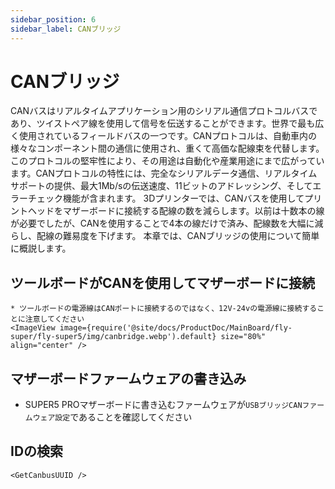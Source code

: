 ```yaml
---
sidebar_position: 6
sidebar_label: CANブリッジ
---
```






# CANブリッジ

CANバスはリアルタイムアプリケーション用のシリアル通信プロトコルバスであり、ツイストペア線を使用して信号を伝送することができます。世界で最も広く使用されているフィールドバスの一つです。CANプロトコルは、自動車内の様々なコンポーネント間の通信に使用され、重くて高価な配線束を代替します。このプロトコルの堅牢性により、その用途は自動化や産業用途にまで広がっています。CANプロトコルの特性には、完全なシリアルデータ通信、リアルタイムサポートの提供、最大1Mb/sの伝送速度、11ビットのアドレッシング、そしてエラーチェック機能が含まれます。
3Dプリンターでは、CANバスを使用してプリントヘッドをマザーボードに接続する配線の数を減らします。以前は十数本の線が必要でしたが、CANを使用することで4本の線だけで済み、配線数を大幅に減らし、配線の難易度を下げます。
本章では、CANブリッジの使用について簡単に概説します。

## ツールボードがCANを使用してマザーボードに接続

    * ツールボードの電源線はCANポートに接続するのではなく、12V-24vの電源線に接続することに注意してください
    <ImageView image={require('@site/docs/ProductDoc/MainBoard/fly-super/fly-super5/img/canbridge.webp').default} size="80%" align="center" />


## マザーボードファームウェアの書き込み

* SUPER5 PROマザーボードに書き込むファームウェアが`USBブリッジCANファームウェア設定`であることを確認してください


## IDの検索

    <GetCanbusUUID />